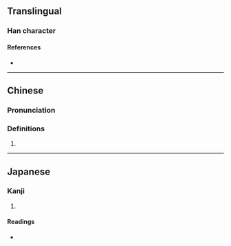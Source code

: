 {{character info}}
==Translingual==

===Han character===
{{Han char|rn=94|rad=犬|as=04|sn=7|four=43210|canj=KHIHU|ids=⿰犭允}}

====References====
* {{Han ref|kx=0707.190|dkj=20286|dj=1120.020|hdz=21338.030|uh=72C1|ud=29377|bh=CB65|bd=52069}}

----
==Chinese==
{{zh-forms}}

===Pronunciation===
{{zh-pron
|m=yǔn
|m-s=
|c=wan5
|c-t=
|g=
|h=pfs=
|j=
|md=
|mn=
|mn-t=
|w=
|x=
|mc=y
|oc=y
|cat=pn
}}

===Definitions===
{{zh-hanzi}}

# {{zh-only|玁狁}}

----

==Japanese==

===Kanji===
{{ja-kanji|grade=|rs=犬04}}

# {{rfdef|ja|sort=犬04}}

====Readings====
* {{ja-readings|on=[[いん]] (in)|kun=}}